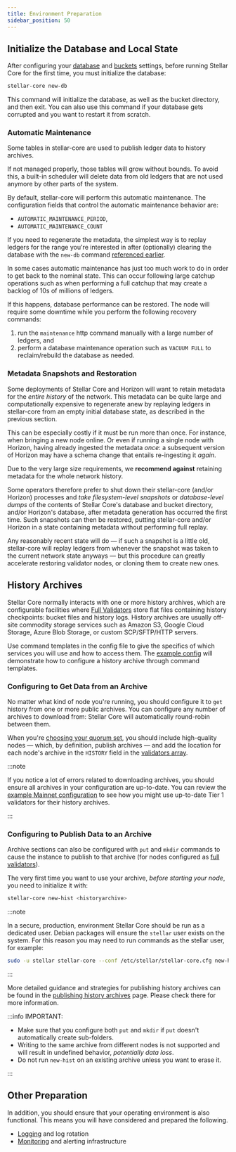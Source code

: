 ```yaml
---
title: Environment Preparation
sidebar_position: 50
---
```



## Initialize the Database and Local State

After configuring your [database](./configuring.mdx#database) and [buckets](./configuring.mdx#buckets) settings, before running Stellar Core for the first time, you must initialize the database:

```bash
stellar-core new-db
```

This command will initialize the database, as well as the bucket directory, and then exit. You can also use this command if your database gets corrupted and you want to restart it from scratch.

### Automatic Maintenance

Some tables in stellar-core are used to publish ledger data to history archives.

If not managed properly, those tables will grow without bounds. To avoid this, a built-in scheduler will delete data from old ledgers that are not used anymore by other parts of the system.

By default, stellar-core will perform this automatic maintenance. The configuration fields that control the automatic maintenance behavior are:

- `AUTOMATIC_MAINTENANCE_PERIOD`,
- `AUTOMATIC_MAINTENANCE_COUNT`

If you need to regenerate the metadata, the simplest way is to replay ledgers for the range you're interested in after (optionally) clearing the database with the `new-db` command [referenced earlier](#initialize-the-database-and-local-state).

In some cases automatic maintenance has just too much work to do in order to get back to the nominal state. This can occur following large catchup operations such as when performing a full catchup that may create a backlog of 10s of millions of ledgers.

If this happens, database performance can be restored. The node will require some downtime while you perform the following recovery commands:

1. run the `maintenance` http command manually with a large number of ledgers, and
2. perform a database maintenance operation such as `VACUUM FULL` to reclaim/rebuild the database as needed.

### Metadata Snapshots and Restoration

Some deployments of Stellar Core and Horizon will want to retain metadata for the _entire history_ of the network. This metadata can be quite large and computationally expensive to regenerate anew by replaying ledgers in stellar-core from an empty initial database state, as described in the previous section.

This can be especially costly if it must be run more than once. For instance, when bringing a new node online. Or even if running a single node with Horizon, having already ingested the metadata _once_: a subsequent version of Horizon may have a schema change that entails re-ingesting it _again_.

<Alert>

Due to the very large size requirements, we **recommend against** retaining metadata for the whole network history.

</Alert>

Some operators therefore prefer to shut down their stellar-core (and/or Horizon) processes and _take filesystem-level snapshots_ or _database-level dumps_ of the contents of Stellar Core's database and bucket directory, and/or Horizon's database, after metadata generation has occurred the first time. Such snapshots can then be restored, putting stellar-core and/or Horizon in a state containing metadata without performing full replay.

Any reasonably recent state will do — if such a snapshot is a little old, stellar-core will replay ledgers from whenever the snapshot was taken to the current network state anyways — but this procedure can greatly accelerate restoring validator nodes, or cloning them to create new ones.

## History Archives

Stellar Core normally interacts with one or more history archives, which are configurable facilities where [Full Validators](../README.mdx#full-validator) store flat files containing history checkpoints: bucket files and history logs. History archives are usually off-site commodity storage services such as Amazon S3, Google Cloud Storage, Azure Blob Storage, or custom SCP/SFTP/HTTP servers.

Use command templates in the config file to give the specifics of which services you will use and how to access them. The [example config] will demonstrate how to configure a history archive through command templates.

### Configuring to Get Data from an Archive

No matter what kind of node you're running, you should configure it to `get` history from one or more public archives. You can configure any number of archives to download from: Stellar Core will automatically round-robin between them.

When you're [choosing your quorum set](./configuring.mdx#choosing-your-quorum-set), you should include high-quality nodes — which, by definition, publish archives — and add the location for each node's archive in the `HISTORY` field in the [validators array](./configuring.mdx#validators-array).

:::note

If you notice a lot of errors related to downloading archives, you should ensure all archives in your configuration are up-to-date. You can review the [example Mainnet configuration] to see how you might use up-to-date Tier 1 validators for their history archives.

:::

### Configuring to Publish Data to an Archive

Archive sections can also be configured with `put` and `mkdir` commands to cause the instance to publish to that archive (for nodes configured as [full validators](../README.mdx#full-validator)).

The very first time you want to use your archive, _before starting your node_, you need to initialize it with:

```bash
stellar-core new-hist <historyarchive>
```

:::note

In a secure, production, environment Stellar Core should be run as a dedicated user. Debian packages will ensure the `stellar` user exists on the system. For this reason you may need to run commands as the stellar user, for example:

```bash
sudo -u stellar stellar-core --conf /etc/stellar/stellar-core.cfg new-hist <historyarchive>
```

:::

More detailed guidance and strategies for publishing history archives can be found in the [publishing history archives](./publishing-history-archives.mdx) page. Please check there for more information.

:::info IMPORTANT:

- Make sure that you configure both `put` and `mkdir` if `put` doesn't automatically create sub-folders.
- Writing to the same archive from different nodes is not supported and will result in undefined behavior, _potentially data loss_.
- Do not run `new-hist` on an existing archive unless you want to erase it.

:::

## Other Preparation

In addition, you should ensure that your operating environment is also functional. This means you will have considered and prepared the following.

- [Logging](./logging.mdx) and log rotation
- [Monitoring](./monitoring.mdx) and alerting infrastructure

[example config]: https://github.com/stellar/stellar-core/blob/master/docs/stellar-core_example.cfg
[example Mainnet configuration]: https://github.com/stellar/packages/blob/master/docs/examples/pubnet-validator-full/stellar-core.cfg
